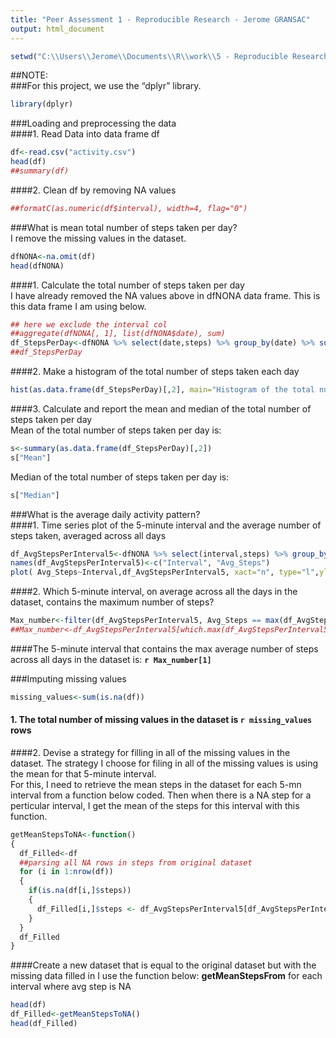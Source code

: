 ```yaml
---
title: "Peer Assessment 1 - Reproducible Research - Jerome GRANSAC"
output: html_document
---
```


```r
setwd("C:\\Users\\Jerome\\Documents\\R\\work\\5 - Reproducible Research\\Ass 1")
```
##NOTE:  
###For this project, we use the "dplyr" library.      
```r
library(dplyr)
```

###Loading and preprocessing the data  
####1. Read Data into data frame df  
```r
df<-read.csv("activity.csv")
head(df)
##summary(df)

```

####2. Clean df by removing NA values  
```r

##formatC(as.numeric(df$interval), width=4, flag="0")
```



###What is mean total number of steps taken per day?  
I remove the missing values in the dataset.  
```r
dfNONA<-na.omit(df)
head(dfNONA)
```

####1. Calculate the total number of steps taken per day  
I have already removed the NA values above in dfNONA data frame. This is this data frame I am using below.
```r
## here we exclude the interval col
##aggregate(dfNONA[, 1], list(dfNONA$date), sum)
df_StepsPerDay<-dfNONA %>% select(date,steps) %>% group_by(date) %>% summarise_each(funs(sum))
##df_StepsPerDay
```

  
####2. Make a histogram of the total number of steps taken each day  
```r
hist(as.data.frame(df_StepsPerDay)[,2], main="Histogram of the total number of steps taken each day", xlab="Total number of steps taken each day", ylab="Frequency", col="red")
```

####3. Calculate and report the mean and median of the total number of steps taken per day  
Mean of the total number of steps taken per day is:
```r
s<-summary(as.data.frame(df_StepsPerDay)[,2])
s["Mean"]
```
Median of the total number of steps taken per day is:
```r
s["Median"]
```

###What is the average daily activity pattern?  
####1. Time series plot of the 5-minute interval and the average number of steps taken, averaged across all days    
```r
df_AvgStepsPerInterval5<-dfNONA %>% select(interval,steps) %>% group_by(interval) %>% summarise_each(funs(mean))
names(df_AvgStepsPerInterval5)<-c("Interval", "Avg_Steps")
plot( Avg_Steps~Interval,df_AvgStepsPerInterval5, xact="n", type="l",ylab="AVG number of steps taken", xlab="5mn intervals", main="Average number of steps taken every 5mn, averaged across all days")

```

####2. Which 5-minute interval, on average across all the days in the dataset, contains the maximum number of steps?  
``` r
Max_number<-filter(df_AvgStepsPerInterval5, Avg_Steps == max(df_AvgStepsPerInterval5$Avg_Steps))
##Max_number<-df_AvgStepsPerInterval5[which.max(df_AvgStepsPerInterval5$Avg_Steps),]$Interval
```

####The 5-minute interval that contains the max average number of steps across all days in the dataset is:  **`r Max_number[1]`**


###Imputing missing values
```r
missing_values<-sum(is.na(df))
```
#### 1. The total number of missing values in the dataset is **`r missing_values`** rows  

####2. Devise a strategy for filling in all of the missing values in the dataset.
The strategy I choose for filing in all of the missing values is using the mean for that 5-minute interval.   
For this, I need to retrieve the mean steps in the dataset for each 5-mn interval from a function below coded. Then when there is a NA step for a perticular interval, I get the mean of the steps for this interval with this function.
```r
getMeanStepsToNA<-function()
{
  df_Filled<-df
  ##parsing all NA rows in steps from original dataset
  for (i in 1:nrow(df)) 
  {
    if(is.na(df[i,]$steps))
    {
      df_Filled[i,]$steps <- df_AvgStepsPerInterval5[df_AvgStepsPerInterval5$Interval==df[i,]$interval, ]$Avg_Steps
    }
  }
  df_Filled
}
```


####Create a new dataset that is equal to the original dataset but with the missing data filled in
I use the function below: **getMeanStepsFrom** for each interval where avg step is NA
```r
head(df)
df_Filled<-getMeanStepsToNA()
head(df_Filled)
```